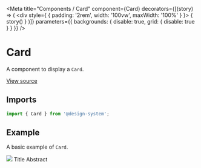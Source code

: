 
<Meta
  title="Components / Card"
  component={Card}
  decorators={[(story) => (
    <div style={ { padding: '2rem', width: '100vw', maxWidth: '100%' } }>
      { story() }
    </div>
  )]}
  parameters={{ backgrounds: { disable: true, grid: { disable: true } } }}
/>

# Card

A component to display a `Card`.

[View source](https://github.com/actarian/design-system/tree/main/src/ui/components/card)

## Imports

```js
import { Card } from '@design-system';
```

## Example

A basic example of `Card`.

<Canvas>
  <Story name="Card">
    <Card type="beta" width="320px">
      <Media aspect={2 / 1}>
        <img src={'https://picsum.photos/640/320'} />
      </Media>
      <Card.Content>
        <Text size="6">Title</Text>
        <Text size="default">Abstract</Text>
      </Card.Content>
    </Card>
  </Story>
</Canvas>
